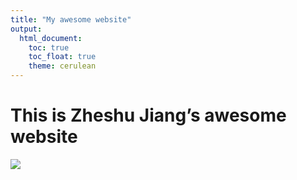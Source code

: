 ```yaml
---
title: "My awesome website"
output: 
  html_document:
    toc: true
    toc_float: true
    theme: cerulean
---
```


# This is Zheshu Jiang's awesome website

![](https://media.giphy.com/media/drXGoW1iudhKw/giphy.gif)
